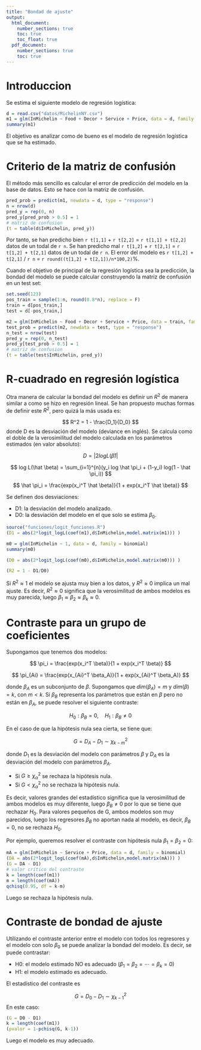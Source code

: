 ```yaml
---
title: "Bondad de ajuste"
output: 
  html_document:
    number_sections: true
    toc: true
    toc_float: true
  pdf_document:
    number_sections: true
    toc: true
---
```


# Introduccion

Se estima el siguiente modelo de regresión logística:

```r
d = read.csv("datos/MichelinNY.csv")
m1 = glm(InMichelin ~ Food + Decor + Service + Price, data = d, family = binomial)
summary(m1)
```
El objetivo es analizar como de bueno es el modelo de regresión logística que se ha estimado.

# Criterio de la matriz de confusión

El método más sencillo es calcular el error de predicción del modelo en la base de datos. Esto se hace con la matriz de confusión.

```r
pred_prob = predict(m1, newdata = d, type = "response")
n = nrow(d)
pred_y = rep(0, n)
pred_y[pred_prob > 0.5] = 1
# matriz de confusion
(t = table(d$InMichelin, pred_y))
```

Por tanto, se han predicho bien `r t[1,1]` + `r t[2,2]` = `r t[1,1] + t[2,2]` datos de un todal de `r n`. Se han predicho mal `r t[1,2]` + `r t[2,1]` = `r t[1,2] + t[2,1]` datos de un todal de `r n`. El error del modelo es `r t[1,2] + t[2,1]` / `r n` = `r round((t[1,2] + t[2,1])/n*100,2)`%.

Cuando el objetivo de principal de la regresión logística sea la predicción, la bondad del modelo se puede calcular construyendo la matriz de confusión en un test set:

```r
set.seed(123)
pos_train = sample(1:n, round(0.8*n), replace = F)
train = d[pos_train,]
test = d[-pos_train,]
```

```r
m2 = glm(InMichelin ~ Food + Decor + Service + Price, data = train, family = binomial)
test_prob = predict(m2, newdata = test, type = "response")
n_test = nrow(test)
pred_y = rep(0, n_test)
pred_y[test_prob > 0.5] = 1
# matriz de confusion
(t = table(test$InMichelin, pred_y))
```

# R-cuadrado en regresión logística

Otra manera de calcular la bondad del modelo es definir un $R^2$ de manera similar a como se hizo en regresión lineal. Se han propuesto muchas formas de definir este $R^2$, pero quizá la más usada es:

$$
R^2 = 1 - \frac{D_1}{D_0}
$$
donde D es la desviación del modelo (deviance en inglés). Se calcula como el doble de la verosimilitud del modelo calculada en los parámetros estimados (en valor absoluto):

$$
D = |2logL(\hat \beta)|
$$

$$
log L(\hat \beta) = \sum_{i=1}^{n}(y_i log \hat \pi_i +  (1-y_i) log(1 - \hat \pi_i))
$$

$$
\hat \pi_i = \frac{exp(x_i^T \hat \beta)}{1 + exp(x_i^T \hat \beta)}
$$

Se definen dos desviaciones:

- D1: la desviación del modelo analizado.
- D0: la desviación del modelo en el que solo se estima $\beta_0$.

```r
source("funciones/logit_funciones.R")
(D1 = abs(2*logit_logL(coef(m1),d$InMichelin,model.matrix(m1))) )
```

```r
m0 = glm(InMichelin ~ 1, data = d, family = binomial)
summary(m0)
```

```r
(D0 = abs(2*logit_logL(coef(m0),d$InMichelin,model.matrix(m0))) )
```

```r
(R2 = 1 - D1/D0)
```

Si $R^2 \approx 1$ el modelo se ajusta muy bien a los datos, y $R^2 \approx 0$ implica un mal ajuste. Es decir, $R^2 \approx 0$ significa que la verosimilitud de ambos modelos es muy parecida, luego $\beta_1 \approx \beta_2 \approx \beta_k \approx 0$.

# Contraste para un grupo de coeficientes

Supongamos que tenemos dos modelos:

$$
\pi_i = \frac{exp(x_i^T \beta)}{1 + exp(x_i^T \beta)}
$$

$$
\pi_{Ai} = \frac{exp(x_{Ai}^T \beta_A)}{1 + exp(x_{Ai}^T \beta_A)}
$$

donde $\beta_A$ es un subconjunto de $\beta$. Supongamos que $dim(\beta_A) = m$ y $dim(\beta) = k$, con $m<k$. Si $\beta_B$ representa los parámetros que están en $\beta$ pero no están en $\beta_A$, se puede resolver el siguiente contraste:

$$ H_0 : \beta_B = 0, \quad H_1: \beta_B \neq 0 $$

En el caso de que la hipótesis nula sea cierta, se tiene que:

$$
G = D_A - D_1 \sim \chi^2_{k-m}
$$

donde $D_1$ es la desviación del modelo con parámetros $\beta$ y $D_A$ es la desviación del modelo con parámetros $\beta_A$.

- Si $G \geq \chi^2_{\alpha}$ se rechaza la hipótesis nula.
- Si $G < \chi^2_{\alpha}$ no se rechaza la hipótesis nula.

Es decir, valores grandes del estadístico significa que la verosimilitud de ambos modelos es muy diferente, luego $\beta_B \neq 0$ por lo que se tiene que rechazar $H_0$. Para valores pequeños de G, ambos modelos son muy parecidos, luego los regresores $\beta_B$ no aportan nada al modelo, es decir, $\beta_B = 0$, no se rechaza $H_0$.

Por ejemplo, queremos resolver el contraste con hipótesis nula $\beta_1 = \beta_2 = 0$:

```r
mA = glm(InMichelin ~ Service + Price, data = d, family = binomial)
(DA = abs(2*logit_logL(coef(mA),d$InMichelin,model.matrix(mA))) )
(G = DA - D1)
# valor crítico del contraste
k = length(coef(m1))
m = length(coef(mA))
qchisq(0.95, df = k-m)
```

Luego se rechaza la hipótesis nula.

# Contraste de bondad de ajuste

Utilizando el contraste anterior entre el modelo con todos los regresores y el modelo con solo $\beta_0$ se puede analizar la bondad del modelo. Es decir, se puede contrastar:

- H0: el modelo estimado NO es adecuado ($\beta_1 = \beta_2 = \cdots = \beta_k = 0$)
- H1: el modelo estimado es adecuado.

El estadístico del contraste es

$$
G = D_0 - D_1 \sim \chi^2_{k-1}
$$
En este caso:

```r
(G = D0 - D1)
k = length(coef(m1))
(pvalor = 1-pchisq(G, k-1))
```

Luego el modelo es muy adecuado.